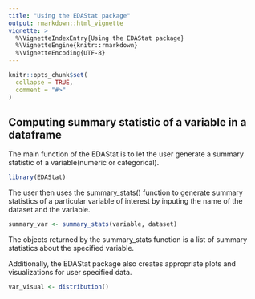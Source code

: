 ```yaml
---
title: "Using the EDAStat package"
output: rmarkdown::html_vignette
vignette: >
  %\VignetteIndexEntry{Using the EDAStat package}
  %\VignetteEngine{knitr::rmarkdown}
  %\VignetteEncoding{UTF-8}
---
```


```r
knitr::opts_chunk$set(
  collapse = TRUE,
  comment = "#>"
)
```


## Computing summary statistic of a variable in a dataframe

The main function of the EDAStat is to let the user generate a summary statistic of a variable(numeric or categorical).

```r
library(EDAStat)
```

The user then uses the summary_stats() function to generate summary statistics of a particular variable of interest by inputing the name of the dataset and the variable.

```r
summary_var <- summary_stats(variable, dataset)
```

The objects returned by the summary_stats function is a list of summary statistics about the specified variable.

Additionally, the EDAStat package also creates appropriate plots and visualizations for user specified data. 

```r
var_visual <- distribution()
```





